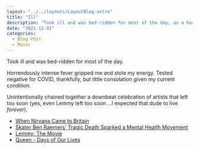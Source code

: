 ```yaml
---
layout: "../../layouts/LayoutBlog.astro"
title: "Ill"
description: "Took ill and was bed-ridden for most of the day, as a horrendously intense fever gripped me and stole my energy."
date: "2021-12-01"
categories: 
  - Blog Post
  - Music
---
```


Took ill and was bed-ridden for most of the day.

Horrendously intense fever gripped me and stole my energy. Tested negative for COVID, thankfully, but little consolation given my current condition.

Unintentionally chained together a downbeat celebration of artists that left too soon (yes, even Lemmy left too soon ...I expected that dude to live _forever_).

- [When Nirvana Came to Britain](https://www.youtube.com/watch?v=N5LPeXuZMVo&t=4s&ab_channel=KickNitOldGrunge)
- [Skater Ben Raemers' Tragic Death Sparked a Mental Health Movement](https://www.youtube.com/watch?v=vE2rEQBU8kM&ab_channel=VICE)
- [Lemmy: The Movie](https://www.youtube.com/watch?v=qpnz9ya-s-8&t=2004s&ab_channel=MarceloGuajardo)
- [Queen - Days of Our Lives](https://www.youtube.com/watch?v=y2NOyPI8_m8&ab_channel=GerbenL)
